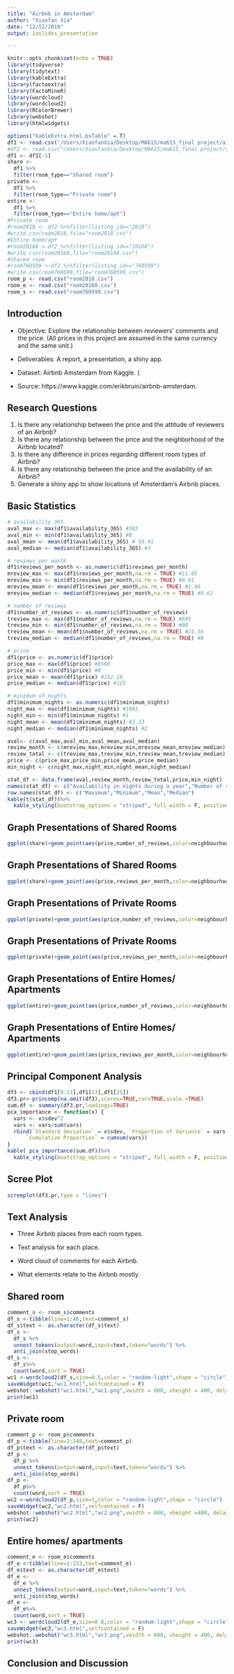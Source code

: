 ```yaml
---
title: "Airbnb in Amsterdam"
author: "Xiaofan Xia"
date: "12/12/2019"
output: ioslides_presentation

---
```


```r
knitr::opts_chunk$set(echo = TRUE)
library(tidyverse)
library(tidytext)
library(kableExtra)
library(factoextra)
library(FactoMineR)
library(wordcloud)
library(wordcloud2)
library(RColorBrewer)
library(webshot)
library(htmlwidgets)

options("kableExtra.html.bsTable" = T)
df1 <- read.csv("/Users/XiaofanXia/Desktop/MA615/ma615_final project/airbnb-amsterdam/listings.csv")
#df2 <- read.csv("/Users/XiaofanXia/Desktop/MA615/ma615_final project/airbnb-amsterdam/reviews_details.csv")
df1 <- df1[-5]
share <- 
  df1 %>%
  filter(room_type=="Shared room")
private <- 
  df1 %>%
  filter(room_type=="Private room")
entire <- 
  df1 %>%
  filter(room_type=="Entire home/apt")
#Private room
#room2818 <- df2 %>%filter(listing_id=="2818")
#write.csv(room2818,file="room2818.csv")
#Entire home/apt
#room20168 <-df2 %>%filter(listing_id=="20168")
#write.csv(room20168,file="room20168.csv")
#Shared room
#room760599 <-df2 %>%filter(listing_id=="760599")
#write.csv(room760599,file="room760599.csv")
room_p <- read.csv("room2818.csv")
room_e <- read.csv("room20168.csv")
room_s <- read.csv("room760599.csv")
```

## Introduction
- Objective: Explore the relationship between reviewers’ comments and the  price. 
(All prices in this project are assumed in the same currency and the same unit.)

- Deliverables: A report, a presentation, a shiny app.

- Dataset: Airbnb Amsterdam from Kaggle. (

- Source: https://www.kaggle.com/erikbruin/airbnb-amsterdam.

## Research Questions
1. Is there any relationship between the price and the attitude of reviewers of an Airbnb? 
2. Is there any relationship between the price and the neighborhood of the Airbnb located?
3. Is there any difference in prices regarding different room types of Airbnb?
4. Is there any relationship between the price and the availability of an Airbnb?
5. Generate a shiny app to show locations of Amsterdam’s Airbnb places. 


## Basic Statistics 

```r
# availability 365
aval_max <- max(df1$availability_365) #365
aval_min <- min(df1$availability_365) #0
aval_mean <- mean(df1$availability_365) # 59.91
aval_median <- median(df1$availability_365) #3

# reviews per month
df1$reviews_per_month <- as.numeric(df1$reviews_per_month)
mreview_max <- max(df1$reviews_per_month,na.rm = TRUE) #11.85
mreview_min <- min(df1$reviews_per_month,na.rm = TRUE) #0.01
mreview_mean <- mean(df1$reviews_per_month,na.rm = TRUE) #1.06
mreview_median <- median(df1$reviews_per_month,na.rm = TRUE) #0.62

# number of reviews
df1$number_of_reviews <- as.numeric(df1$number_of_reviews)
treview_max <- max(df1$number_of_reviews,na.rm = TRUE) #695
treview_min <- min(df1$number_of_reviews,na.rm = TRUE) #00
treview_mean <- mean(df1$number_of_reviews,na.rm = TRUE) #21.56
treview_median <- median(df1$number_of_reviews,na.rm = TRUE) #8

# price
df1$price <- as.numeric(df1$price)
price_max <- max(df1$price) #8500
price_min <- min(df1$price) #0
price_mean <- mean(df1$price) #152.18
price_median <- median(df1$price) #125

# minimum of nights
df1$minimum_nights <- as.numeric(df1$minimum_nights)
night_max <- max(df1$minimum_nights) #1001
night_min <- min(df1$minimum_nights) #1
night_mean <- mean(df1$minimum_nights) #3.33
night_median <- median(df1$minimum_nights) #2

aval<- c(aval_max,aval_min,aval_mean,aval_median)
review_month <- c(mreview_max,mreview_min,mreview_mean,mreview_median)
review_total <- c(treview_max,treview_min,treview_mean,treview_median)
price <- c(price_max,price_min,price_mean,price_median)
min_night <- c(night_max,night_min,night_mean,night_median)

stat_df <- data.frame(aval,review_month,review_total,price,min_night)
names(stat_df) <- c("Availability in nights during a year","Number of reviews per month","Number of reviews in total","Price","Minimum nights of stay")
row.names(stat_df) <- c("Maximum","Minimum","Mean","Median")
kable(t(stat_df))%>%
  kable_styling(bootstrap_options = "striped", full_width = F, position = "center")

```

## Graph Presentations of Shared Rooms
```r
ggplot(share)+geom_point(aes(price,number_of_reviews,color=neighbourhood))+ggtitle("Shared rooms")+xlab("Price")+ylab("Number of reviews in total")+theme(legend.text = element_text(size=5))
```

## Graph Presentations of Shared Rooms
```r
ggplot(share)+geom_point(aes(price,reviews_per_month,color=neighbourhood))+ggtitle("Shared rooms")+xlab("Price")+ylab("Number of reviews per month")+theme(legend.text = element_text(size=5))
```

## Graph Presentations of Private Rooms
```r
ggplot(private)+geom_point(aes(price,number_of_reviews,color=neighbourhood))+ggtitle("Private rooms")+xlab("Price")+ylab("Number of reviews in total")+xlim(0,1000)+theme(legend.text = element_text(size=5))
```

## Graph Presentations of Private Rooms
```r
ggplot(private)+geom_point(aes(price,reviews_per_month,color=neighbourhood))+ggtitle("Private rooms")+xlab("Price")+ylab("Number of reviews per month")+xlim(0,1000)+theme(legend.text = element_text(size=5))
```

## Graph Presentations of Entire Homes/ Apartments
```r
ggplot(entire)+geom_point(aes(price,number_of_reviews,color=neighbourhood))+ggtitle("Entire home/ apartment")+xlab("Price")+ylab("Number of reviews in total")+theme(legend.text = element_text(size=5))
```

## Graph Presentations of Entire Homes/ Apartments
```r
ggplot(entire)+geom_point(aes(price,reviews_per_month,color=neighbourhood))+ggtitle("Entire home/ apartment")+xlab("Price")+ylab("Number of reviews per month")+theme(legend.text = element_text(size=5))
```


## Principal Component Analysis

```r
df3 <- cbind(df1[9:11],df1[13],df1[15])
df3.pr<-princomp(na.omit(df3),scores=TRUE,cor=TRUE,scale.=TRUE)
sum.df <- summary(df3.pr,loadings=TRUE)
pca_importance <- function(x) {
  vars <- x$sdev^2
  vars <- vars/sum(vars)
  rbind(`Standard deviation` = x$sdev, `Proportion of Variance` = vars, 
      `Cumulative Proportion` = cumsum(vars))
}
kable( pca_importance(sum.df))%>%
  kable_styling(bootstrap_options = "striped", full_width = F, position = "center",font_size = 18)
```

## Scree Plot
```r
screeplot(df3.pr,type = "lines")
```



## Text Analysis

- Three Airbnb places from each room types.

- Text analysis for each place.

- Word cloud of comments for each Airbnb. 

- What elements relate to the Airbnb mostly. 

## Shared room
```r
comment_s <- room_s$comments
df_s <-tibble(line=1:46,text=comment_s)
df_s$text <- as.character(df_s$text)
df_s <-
  df_s %>%
  unnest_tokens(output=word,input=text,token="words") %>%
  anti_join(stop_words)
df_s <-
  df_s%>%
  count(word,sort = TRUE)
wc1 <-wordcloud2(df_s,size=0.5,color = "random-light",shape = "circle")
saveWidget(wc1,"wc1.html",selfcontained = F)
webshot::webshot("wc1.html","wc1.png",vwidth = 600, vheight = 400, delay =5)
print(wc1)
```

## Private room
```r
comment_p <- room_p$comments
df_p <-tibble(line=1:248,text=comment_p)
df_p$text <- as.character(df_p$text)
df_p <-
  df_p %>%
  unnest_tokens(output=word,input=text,token="words") %>%
  anti_join(stop_words)
df_p <-
  df_p%>%
  count(word,sort = TRUE)
wc2 <-wordcloud2(df_p,size=1,color = "random-light",shape = "circle")
saveWidget(wc2,"wc2.html",selfcontained = F)
webshot::webshot("wc2.html","wc2.png",vwidth = 600, vheight =400, delay =5)
print(wc2)

```

## Entire homes/ apartments
```r
comment_e <- room_e$comments
df_e <-tibble(line=1:233,text=comment_e)
df_e$text <- as.character(df_e$text)
df_e <-
  df_e %>%
  unnest_tokens(output=word,input=text,token="words") %>%
  anti_join(stop_words)
df_e <-
  df_e%>%
  count(word,sort = TRUE)
wc3 <- wordcloud2(df_e,size=0.8,color = "random-light",shape = "circle")
saveWidget(wc3,"wc3.html",selfcontained = F)
webshot::webshot("wc3.html","wc3.png",vwidth = 600, vheight = 400, delay =5)
print(wc3)
```


## Conclusion and Discussion

